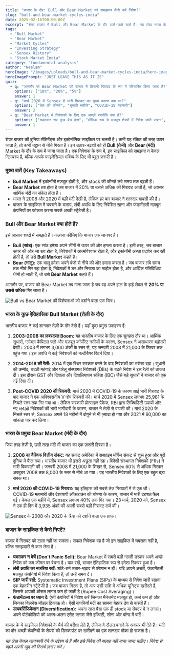 ```yaml
---
title: "बाजार के दौर: Bull और Bear Market को समझकर कैसे करें निवेश?"
slug: "bull-and-bear-market-cycles-india"
date: 2025-02-16T00:00:00Z
excerpt: "शेयर बाजार में Bull और Bear Market के दौर आते-जाते रहते हैं। यह लेख भारत के ऐतिहासिक बाजार चक्रों, प्रमुख तेजी और मंदी के दौर और निवेशकों के लिए सही रणनीतियों पर प्रकाश डालता है।"
tags:
  - "Bull Market"
  - "Bear Market"
  - "Market Cycles"
  - "Investing Strategy"
  - "Sensex History"
  - "Stock Market India"
category: "fundamental-analysis"
author: "Neelam"
heroImage: "/images/uploads/bull-and-bear-market-cycles-india/hero-image.jpg"
heroImagePrompt: "JUST LEAVE THIS AS IT IS"
quiz:
  - q: "आमतौर पर Bear Market को बाजार में कितनी गिरावट के रूप में परिभाषित किया जाता है?"
    options: ["10%", "20%", "5%"]
    answer: 1
  - q: "मार्च 2020 में Sensex में भारी गिरावट का मुख्य कारण क्या था?"
    options: ["तेल की कीमतें", "चुनावी नतीजे", "COVID-19 महामारी"]
    answer: 2
  - q: "Bear Market में निवेशकों के लिए एक अच्छी रणनीति क्या है?"
    options: ["घबराकर सब कुछ बेच देना", "मौलिक रूप से मजबूत शेयरों में निवेश जारी रखना", "बाजार को पूरी तरह से अनदेखा करना"]
    answer: 1
---
```


शेयर बाजार की दुनिया सेंटिमेंट्स और इकोनॉमिक साइकिल पर चलती है। कभी यह रॉकेट की तरह ऊपर जाता है, तो कभी चट्टान से नीचे गिरता है। इन उतार-चढ़ावों को ही **Bull (तेजी)** और **Bear (मंदी)** Market के दौर के रूप में जाना जाता है। एक निवेशक के रूप में, इन साइकिल को समझना न केवल दिलचस्प है, बल्कि आपके फाइनेंसियल भविष्य के लिए भी बहुत ज़रूरी है।

### मुख्य बातें (Key Takeaways)

*   **Bull Market** में इकोनॉमी मज़बूत होती है, और stock की कीमतें लंबे समय तक बढ़ती हैं।
*   **Bear Market** तब होता है जब बाजार में 20% या उससे अधिक की गिरावट आती है, जो अक्सर आर्थिक मंदी का संकेत होता है।
*   भारत ने 2008 और 2020 में बड़ी मंदी देखी है, लेकिन हर बार बाजार ने शानदार वापसी की है।
*   बाजार के साइकिल में घबराने के बजाय, लंबी अवधि के लिए निवेशित रहना और फंडामेंटली मज़बूत कंपनियों पर फोकस करना सबसे अच्छी स्ट्रैटेजी है।

### Bull और Bear Market क्या होते हैं?

इसे आसान शब्दों में समझते हैं। कल्पना कीजिए कि बाजार एक जानवर है।

*   **Bull (सांड):** एक सांड हमेशा अपने सींगों से ऊपर की ओर हमला करता है। इसी तरह, जब बाजार ऊपर की ओर जा रहा होता है, निवेशकों में आत्मविश्वास होता है, और इकोनॉमी अच्छा प्रदर्शन कर रही होती है, तो उसे **Bull Market** कहते हैं।
*   **Bear (भालू):** एक भालू हमेशा अपने पंजों से नीचे की ओर हमला करता है। जब बाजार लंबे समय तक नीचे गिर रहा होता है, निवेशकों में डर और निराशा का माहौल होता है, और आर्थिक गतिविधियां धीमी हो जाती हैं, तो उसे **Bear Market** कहते हैं।

आमतौर पर, बाजार को Bear Market तब माना जाता है जब वह अपने हाल के हाई लेवल से **20% या उससे अधिक** गिर जाता है।

![Bull vs Bear Market की विशेषताओं को दर्शाने वाला एक चित्र।](/images/uploads/bull-and-bear-market-cycles-india/bull-vs-bear.png)

### भारत के कुछ ऐतिहासिक Bull Market (तेज़ी के दौर)

भारतीय बाजार ने कई शानदार तेज़ी के दौर देखे हैं। यहाँ कुछ प्रमुख उदाहरण हैं:

1.  **2003-2008 का ज़बरदस्त Boom:** यह भारतीय बाजार के लिए एक सुनहरा दौर था। आर्थिक सुधारों, ग्लोबल कैपिटल फ्लो और मज़बूत कॉर्पोरेट नतीजों के कारण, Sensex ने असाधारण बढ़ोतरी देखी। 2003 में लगभग 3,000 अंकों के स्तर से, यह जनवरी 2008 में 21,000 के शिखर तक पहुंच गया। इस अवधि ने कई निवेशकों को मल्टीबैगर रिटर्न दिया।

2.  **2014-2018 की रैली:** 2014 में एक स्थिर सरकार बनने के बाद निवेशकों का भरोसा बढ़ा। सुधारों की उम्मीद, घटती महंगाई और घरेलू संस्थागत निवेशकों (DIIs) के बढ़ते निवेश ने इस रैली को ताकत दी। इस दौरान GST और दिवाला और दिवालियापन संहिता (IBC) जैसे बड़े सुधारों ने बाजार को एक नई दिशा दी।

3.  **Post-COVID 2020 की रिकवरी:** मार्च 2020 में COVID-19 के कारण आई भारी गिरावट के बाद बाजार ने एक अविश्वसनीय V-शेप रिकवरी की। मार्च 2020 में Sensex लगभग 25,981 के निचले स्तर तक गिर गया था। लेकिन सरकारी प्रोत्साहन पैकेज, RBI द्वारा लिक्विडिटी उपायों और नए retail निवेशकों की भारी भागीदारी के कारण, बाजार ने तेज़ी से वापसी की। मार्च 2020 के निचले स्तर से, Sensex अगले 18 महीनों में दोगुने से भी ज़्यादा हो गया और 2021 में 60,000 का आंकड़ा पार कर लिया।

### भारत के प्रमुख Bear Market (मंदी के दौर)

जिस तरह तेज़ी है, उसी तरह मंदी भी बाजार का एक ज़रूरी हिस्सा है।

1.  **2008 का वैश्विक वित्तीय संकट:** यह संकट अमेरिका में सबप्राइम मॉर्गेज संकट से शुरू हुआ और पूरी दुनिया में फैल गया। भारतीय बाजार भी इससे अछूता नहीं रहा। विदेशी संस्थागत निवेशकों (FIIs) ने भारी बिकवाली की। जनवरी 2008 में 21,000 के शिखर से, Sensex 60% से अधिक गिरकर अक्टूबर 2008 तक 8,000 के स्तर से नीचे आ गया। यह भारतीय निवेशकों के लिए एक बहुत बड़ा सबक था।

2.  **मार्च 2020 की COVID-19 गिरावट:** यह इतिहास की सबसे तेज़ गिरावटों में से एक थी। COVID-19 महामारी और देशव्यापी लॉकडाउन की घोषणा के कारण, बाजार में भारी दहशत फैल गई। केवल एक महीने में, Sensex लगभग 40% तक गिर गया। 23 मार्च, 2020 को, Sensex ने एक ही दिन में 3,935 अंकों की अपनी सबसे बड़ी गिरावट दर्ज की।

![Sensex के 2008 और 2020 के क्रैश को दर्शाने वाला एक ग्राफ।](/images/uploads/bull-and-bear-market-cycles-india/sensex-crashes.png)

### बाजार के साइकिल से कैसे निपटें?

बाजार में गिरावट को टाला नहीं जा सकता। सफल निवेशक वह है जो इन साइकिल में घबराता नहीं है, बल्कि समझदारी से काम लेता है।

*   **घबराकर न बेचें (Don't Panic Sell):** Bear Market में सबसे बड़ी गलती डरकर अपने अच्छे निवेश को कम कीमत पर बेचना है। याद रखें, बाजार ऐतिहासिक रूप से हमेशा रिकवर हुआ है।
*   **लंबी अवधि का नजरिया रखें:** शॉर्ट-टर्म उतार-चढ़ाव से परेशान न हों। यदि आपने अच्छी, फंडामेंटली मज़बूत कंपनियों में निवेश किया है, तो उन्हें समय दें।
*   **SIP जारी रखें:** Systematic Investment Plans (SIPs) के माध्यम से निवेश जारी रखना एक बेहतरीन स्ट्रैटेजी है। जब बाजार गिरता है, तो आप उसी राशि में अधिक यूनिट्स खरीदते हैं, जिससे आपकी औसत लागत कम हो जाती है (Rupee Cost Averaging)।
*   **फंडामेंटल्स पर ध्यान दें:** ऐसी कंपनियों में निवेश करें जिनका मैनेजमेंट मज़बूत हो, कर्ज कम हो और जिनका बिज़नेस मॉडल टिकाऊ हो। ऐसी कंपनियाँ मंदी का सामना बेहतर ढंग से करती हैं।
*   **डायवर्सिफिकेशन (Diversification):** अपना सारा पैसा एक ही stock या सेक्टर में न लगाएं। अपने पोर्टफोलियो को अलग-अलग एसेट क्लास जैसे इक्विटी, सोना और बॉन्ड में बांटें।

बाजार के ये साइकिल निवेशकों के धैर्य की परीक्षा लेते हैं, लेकिन वे दौलत बनाने के अवसर भी देते हैं। मंदी का दौर अच्छी कंपनियों के शेयरों को डिस्काउंट पर खरीदने का एक शानदार मौका हो सकता है।

*यह लेख केवल जानकारी देने के उद्देश्य से है और इसे निवेश की सलाह नहीं माना जाना चाहिए। निवेश से पहले अपनी खुद की रिसर्च ज़रूर करें।*